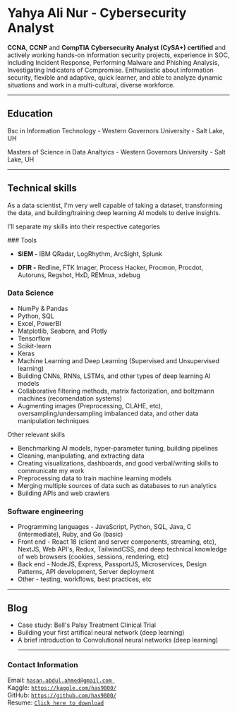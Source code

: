 
# Yahya Ali Nur - Cybersecurity Analyst

**CCNA**, **CCNP** and **CompTIA Cybersecurity Analyst (CySA+) certified** and actively working hands-on
information security projects, experience in SOC, including Incident Response, Performing Malware and
Phishing Analysis, Investigating Indicators of Compromise. Enthusiastic about information security, flexible
and adaptive, quick learner, and able to analyze dynamic situations and work in a multi-cultural, diverse
workforce.

<hr />

## Education

Bsc in Information Technology - Western Governors University - Salt Lake, UH <br />

<div />
Masters of Science in Data Analtyics - Western Governors University - Salt Lake,
UH

<hr />

## Technical skills

As a data scientist, I'm very well capable of taking a dataset, transforming the data, and building/training deep learning AI models to derive insights.

I'll separate my skills into their respective categories

<Steps>
### Tools

- **SIEM -** IBM QRadar, LogRhythm, ArcSight, Splunk

- **DFIR -** Redline, FTK Imager, Process Hacker, Procmon, Procdot, Autoruns, Regshot, HxD, REMnux, xdebug

### Data Science

- NumPy & Pandas
- Python, SQL
- Excel, PowerBI
- Matplotlib, Seaborn, and Plotly
- Tensorflow
- Scikit-learn
- Keras
- Machine Learning and Deep Learning (Supervised and Unsupervised learning)
- Building CNNs, RNNs, LSTMs, and other types of deep learning AI models
- Collaborative filtering methods, matrix factorization, and boltzmann machines (recomendation systems)
- Augmenting images (Preprocessing, CLAHE, etc), oversampling/undersampling imbalanced data, and other data manipulation techniques

Other relevant skills

- Benchmarking AI models, hyper-parameter tuning, building pipelines
- Cleaning, manipulating, and extracting data
- Creating visualizations, dashboards, and good verbal/writing skills to communicate my work
- Preprocessing data to train machine learning models
- Merging multiple sources of data such as databases to run analytics
- Building APIs and web crawlers

### Software engineering

- Programming languages - JavaScript, Python, SQL, Java, C (intermediate), Ruby, and Go (basic)
- Front end - React 18 (client and server components, streaming, etc), NextJS, Web API's, Redux, TailwindCSS, and deep technical knowledge of web browsers (cookies, sessions, rendering, etc)
- Back end - NodeJS, Express, PassportJS, Microservices, Design Patterns, API development, Server deployment
- Other - testing, workflows, best practices, etc

</Steps>

<hr />

## Blog

- <Link href="/blog/case-study-clinical-trial">
    Case study: Bell's Palsy Treatment Clinical Trial
  </Link>
- <Link href="/blog/first-neural-net">
    Building your first artifical neural network (deep learning)
  </Link>
- <Link href="/blog/intro-to-cnn">
    A brief introduction to Convolutional neural networks (deep learning)
  </Link>

  <hr />

### Contact Information

Email: [`hasan.abdul.ahmed@gmail.com `](https://mailto:hasan.abdul.ahmed@gmail.com) <br/>
Kaggle: [`https://kaggle.com/has9800/`](https://kaggle.com/has9800/) <br/>
GitHub: [`https://github.com/has9800/`](https://github.com/has9800/) <br />
Resume: [`Click here to download`](https://google.com/)
